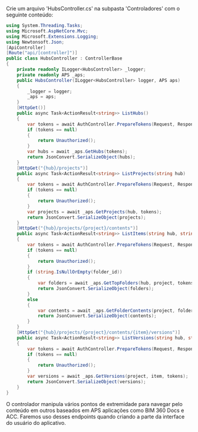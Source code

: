 Crie um arquivo 'HubsController.cs' na subpasta 'Controladores' com o seguinte conteúdo:

```csharp title="Controllers/HubsController.cs"
using System.Threading.Tasks;
using Microsoft.AspNetCore.Mvc;
using Microsoft.Extensions.Logging;
using Newtonsoft.Json;
[ApiController]
[Route("api/[controller]")]
public class HubsController : ControllerBase
{
    private readonly ILogger<HubsController> _logger;
    private readonly APS _aps;
    public HubsController(ILogger<HubsController> logger, APS aps)
    {
        _logger = logger;
        _aps = aps;
    }
    [HttpGet()]
    public async Task<ActionResult<string>> ListHubs()
    {
        var tokens = await AuthController.PrepareTokens(Request, Response, _aps);
        if (tokens == null)
        {
            return Unauthorized();
        }
        var hubs = await _aps.GetHubs(tokens);
        return JsonConvert.SerializeObject(hubs);
    }
    [HttpGet("{hub}/projects")]
    public async Task<ActionResult<string>> ListProjects(string hub)
    {
        var tokens = await AuthController.PrepareTokens(Request, Response, _aps);
        if (tokens == null)
        {
            return Unauthorized();
        }
        var projects = await _aps.GetProjects(hub, tokens);
        return JsonConvert.SerializeObject(projects);
    }
    [HttpGet("{hub}/projects/{project}/contents")]
    public async Task<ActionResult<string>> ListItems(string hub, string project, [FromQuery] string? folder_id)
    {
        var tokens = await AuthController.PrepareTokens(Request, Response, _aps);
        if (tokens == null)
        {
            return Unauthorized();
        }
        if (string.IsNullOrEmpty(folder_id))
        {
            var folders = await _aps.GetTopFolders(hub, project, tokens);
            return JsonConvert.SerializeObject(folders);
        }
        else
        {
            var contents = await _aps.GetFolderContents(project, folder_id, tokens);
            return JsonConvert.SerializeObject(contents);
        }
    }
    [HttpGet("{hub}/projects/{project}/contents/{item}/versions")]
    public async Task<ActionResult<string>> ListVersions(string hub, string project, string item)
    {
        var tokens = await AuthController.PrepareTokens(Request, Response, _aps);
        if (tokens == null)
        {
            return Unauthorized();
        }
        var versions = await _aps.GetVersions(project, item, tokens);
        return JsonConvert.SerializeObject(versions);
    }
}
```

O controlador manipula vários pontos de extremidade para navegar pelo conteúdo em outros baseados em APS
aplicações como BIM 360 Docs e ACC. Faremos uso desses endpoints quando
criando a parte da interface do usuário do aplicativo.